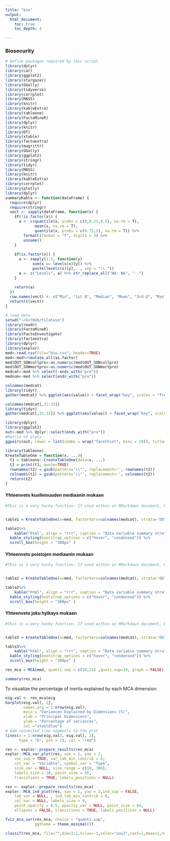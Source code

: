 ```yaml
---
title: "bio"
output:
  html_document:
    toc: true
    toc_depth: 4

---
```


### Biosecurity 

```r

# Define packages required by this script.
library(dplyr)
library(car)
library(ggplot2)
library(stargazer)
library(GGally)
library(tidyverse)
library(corrplot)
library(MASS)
library(knitr)
library(kableExtra)
library(tableone)
library(FactoMineR)
library(dplyr)
library(knitr)
library(DT)
library(xtable)
library(factoextra)
library(magrittr)
library(GGally)
library(ggplot2)
library(stringr)
library(tidyr)
library(MASS)
library(knitr)
library(kableExtra)
library(corrplot)
library(plotly)
library(dplyr)
summaryKable <- function(dataFrame) {
  require(dplyr)
  require(stringr)
  vect <- sapply(dataFrame, function(x) {
    if(!is.factor(x)) { 
      a <- c(quantile(x, probs = c(0,0.25,0.5), na.rm = T), 
             mean(x, na.rm = T),
             quantile(x, probs = c(0.75,1), na.rm = T)) %>% 
        formatC(format = "f", digits = 3) %>% 
        unname() 
    }
    
    if(is.factor(x)) {
      a <- sapply(1:5, function(y) 
            sum(x == levels(x)[y]) %>% 
            paste(levels(x)[y],. , sep = ":\ ")) 
      a <- c("Levels", a) %>% str_replace_all("NA: NA", "--")
    }
    
    return(a)
  })
  row.names(vect) <- c("Min", "1st Q", "Median", "Mean", "3rd Q", "Max")
  return(t(vect))
}
```

```r
# load data
setwd("~/GitHub/tilataso")
library(readr)
library(FactoMineR)
library(FactoInvestigate)
library(factoextra)
library(dplyr)
library(explor)
med<-read.csv(file="bio.csv", header=TRUE)
med<-med%>%mutate_all(as.factor)
med$OUT_SOWcullpro<-as.numeric(med$OUT_SOWcullpro)
med$OUT_SOWmortpro<-as.numeric(med$OUT_SOWmortpro)
medcat<-med %>% select(-ends_with("pro"))
mednum<-med %>% select(ends_with("pro"))
```


```r
colnames(medcat)
library(tidyr)
gather(medcat) %>% ggplot(aes(value)) + facet_wrap("key", scales = "free") + geom_bar(fill="pink") + theme(axis.text.x = element_text(angle = 45, hjust = 1, size = 8))+   scale_fill_manual("key")
```

```r
colnames(medcat[,31:32])
library(tidyr)
gather(medcat[,31:32]) %>% ggplot(aes(value)) + facet_wrap("key", scales = "free") + geom_bar(fill="purple") + theme(axis.text.x = element_text(angle = 45, hjust = 1, size = 8))+   scale_fill_manual("key")
```

```r
library(dplyr)
library(ggplot2)
out<-med %>% dplyr::select(ends_with("pro"))
#Matrix of plots
ggpairs(out, lower = list(combo = wrap("facethist", bins = 20)), title="Graphical overview of the 2 outcome variables")
```


```r

library(tableone)
KreateTableOne = function(x, ...){
  t1 = tableone::CreateTableOne(data=x, ...)
  t2 = print(t1, quote=TRUE)
  rownames(t2) = gsub(pattern='\\"', replacement='', rownames(t2))
  colnames(t2) = gsub(pattern='\\"', replacement='', colnames(t2))
  return(t2)
}


```



#### Yhteenveto kuolleisuuden mediaanin mukaan

```r
#This is a very hacky function. If used within an RMarkdown document, KreateTableOne should be #called in a code chunk with \code{results='hide'} to hide the plain test results printed from #\code{tableone::CreateTableOne}. The resulting data frame should be saved as an object and used #in a second code chunk for formatted printing. Suggestions for improvement are welcomed.


table1 = KreateTableOne(x=med, factorVars=colnames(medcat), strata='OUT_SOWmortdic')
```

```r

table1%>%
    kable("html", align = "rrr", caption = "Data variable summary strat by Sow mortality") %>%
  kable_styling(bootstrap_options = c("hover", "condensed")) %>% 
  scroll_box(height = "300px" )

```




#### Yhteenveto poistojen mediaanin mukaan

```r
#This is a very hacky function. If used within an RMarkdown document, KreateTableOne should be #called in a code chunk with \code{results='hide'} to hide the plain test results printed from #\code{tableone::CreateTableOne}. The resulting data frame should be saved as an object and used #in a second code chunk for formatted printing. Suggestions for improvement are welcomed.


table2 = KreateTableOne(x=med, factorVars=colnames(medcat), strata='OUT_SOWculldic')
```

```r

table2%>%
    kable("html", align = "rrr", caption = "Data variable summary strat by Sow cull") %>%
  kable_styling(bootstrap_options = c("hover", "condensed")) %>% 
  scroll_box(height = "300px" )

```


#### Yhteenveto joku hylkays mukaan

```r
#This is a very hacky function. If used within an RMarkdown document, KreateTableOne should be #called in a code chunk with \code{results='hide'} to hide the plain test results printed from #\code{tableone::CreateTableOne}. The resulting data frame should be saved as an object and used #in a second code chunk for formatted printing. Suggestions for improvement are welcomed.


table3 = KreateTableOne(x=med, factorVars=colnames(medcat), strata='OUT_JOKUHYLK_01')
```

```r

table3%>%
    kable("html", align = "rrr", caption = "Data variable summary strat by JOKUHYLK") %>%
  kable_styling(bootstrap_options = c("hover", "condensed")) %>% 
  scroll_box(height = "300px" )

```


```r
res_mca = MCA(med, quanti.sup = c(20,22) ,quali.sup=24, graph = FALSE)
```

```r

summary(res_mca)
```

To visualize the percentage of inertia explained by each MCA dimension:
```r
eig.val <- res_mca$eig
barplot(eig.val[, 2], 
        names.arg = 1:nrow(eig.val), 
        main = "Variances Explained by Dimensions (%)",
        xlab = "Principal Dimensions",
        ylab = "Percentage of variances",
        col ="steelblue")
# Add connected line segments to the plot
lines(x = 1:nrow(eig.val), eig.val[, 2], 
      type = "b", pch = 19, col = "red")
```


```r
res <- explor::prepare_results(res_mca)
explor::MCA_var_plot(res, xax = 1, yax = 2,
    var_sup = TRUE, var_lab_min_contrib = 0,
    col_var = "Variable", symbol_var = "Type",
    size_var = NULL, size_range = c(10, 300),
    labels_size = 10, point_size = 56,
    transitions = TRUE, labels_positions = NULL)
```

```r

res <- explor::prepare_results(res_mca)
explor::MCA_ind_plot(res, xax = 1, yax = 2,ind_sup = FALSE,
    lab_var = NULL, , ind_lab_min_contrib = 0,
    col_var = NULL, labels_size = 9,
    point_opacity = 0.5, opacity_var = NULL, point_size = 64,
    ellipses = FALSE, transitions = TRUE, labels_positions = NULL)
```


```r
fviz_mca_var(res_mca, choice = "quanti.sup",
             ggtheme = theme_minimal())
```


```r
classif(res_mca, file="",dim=1:2,nclus=-1,selec="cos2",coef=1,mmax=1,nmax=10,graph=TRUE)
```


